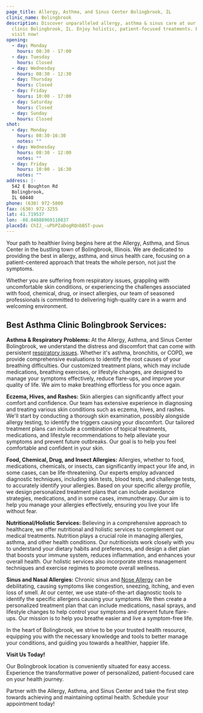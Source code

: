 ```yaml
---
page_title: Allergy, Asthma, and Sinus Center Bolingbrook, IL
clinic_name: Bolingbrook
description: Discover unparalleled allergy, asthma & sinus care at our allergy
  clinic Bolingbrook, IL. Enjoy holistic, patient-focused treatments. Book your
  visit now!
opening:
  - day: Monday
    hours: 08:30 - 17:00
  - day: Tuesday
    hours: Closed
  - day: Wednesday
    hours: 08:30 - 12:30
  - day: Thursday
    hours: Closed
  - day: Friday
    hours: 10:00 - 17:00
  - day: Saturday
    hours: Closed
  - day: Sunday
    hours: Closed
shot:
  - day: Monday
    hours: 08:30-16:30
    notes: ""
  - day: Wednesday
    hours: 08:30 - 12:00
    notes: ""
  - day: Friday
    hours: 10:00 - 16:30
    notes: ""
address: |-
  542 E Boughton Rd
  Bolingbrook,
  IL 60440
phone: (630) 972-5800
fax: (630) 972-3255
lat: 41.719537
lon: -88.04888969110837
placeId: ChIJ_-uPbPZaDogRQnbB5T-puws
---
```

Your path to healthier living begins here at the Allergy, Asthma, and Sinus Center in the bustling town of Bolingbrook, Illinois. We are dedicated to providing the best in allergy, asthma, and sinus health care, focusing on a patient-centered approach that treats the whole person, not just the symptoms.

Whether you are suffering from respiratory issues, grappling with uncomfortable skin conditions, or experiencing the challenges associated with food, chemical, drug, or insect allergies, our team of seasoned professionals is committed to delivering high-quality care in a warm and welcoming environment.

## Best Asthma Clinic Bolingbrook **Services:**

**Asthma & Respiratory Problems:** At the Allergy, Asthma, and Sinus Center Bolingbrook, we understand the distress and discomfort that can come with persistent [respiratory issues](/conditions/asthma-respiratory-problems/). Whether it's asthma, bronchitis, or COPD, we provide comprehensive evaluations to identify the root causes of your breathing difficulties. Our customized treatment plans, which may include medications, breathing exercises, or lifestyle changes, are designed to manage your symptoms effectively, reduce flare-ups, and improve your quality of life. We aim to make breathing effortless for you once again.

**Eczema, Hives, and Rashes:** Skin allergies can significantly affect your comfort and confidence. Our team has extensive experience in diagnosing and treating various skin conditions such as eczema, hives, and rashes. We'll start by conducting a thorough skin examination, possibly alongside allergy testing, to identify the triggers causing your discomfort. Our tailored treatment plans can include a combination of topical treatments, medications, and lifestyle recommendations to help alleviate your symptoms and prevent future outbreaks. Our goal is to help you feel comfortable and confident in your skin.

**Food, Chemical, Drug, and Insect Allergies:** Allergies, whether to food, medications, chemicals, or insects, can significantly impact your life and, in some cases, can be life-threatening. Our experts employ advanced diagnostic techniques, including skin tests, blood tests, and challenge tests, to accurately identify your allergies. Based on your specific allergy profile, we design personalized treatment plans that can include avoidance strategies, medications, and in some cases, immunotherapy. Our aim is to help you manage your allergies effectively, ensuring you live your life without fear.

**Nutritional/Holistic Services:** Believing in a comprehensive approach to healthcare, we offer nutritional and holistic services to complement our medical treatments. Nutrition plays a crucial role in managing allergies, asthma, and other health conditions. Our nutritionists work closely with you to understand your dietary habits and preferences, and design a diet plan that boosts your immune system, reduces inflammation, and enhances your overall health. Our holistic services also incorporate stress management techniques and exercise regimes to promote overall wellness.

**Sinus and Nasal Allergies:** Chronic sinus and [Nose Allergy](/conditions/sinus-nasal-allergy/) can be debilitating, causing symptoms like congestion, sneezing, itching, and even loss of smell. At our center, we use state-of-the-art diagnostic tools to identify the specific allergens causing your symptoms. We then create a personalized treatment plan that can include medications, nasal sprays, and lifestyle changes to help control your symptoms and prevent future flare-ups. Our mission is to help you breathe easier and live a symptom-free life.

In the heart of Bolingbrook, we strive to be your trusted health resource, equipping you with the necessary knowledge and tools to better manage your conditions, and guiding you towards a healthier, happier life.

**Visit Us Today!**

Our Bolingbrook location is conveniently situated for easy access. Experience the transformative power of personalized, patient-focused care on your health journey.

Partner with the Allergy, Asthma, and Sinus Center and take the first step towards achieving and maintaining optimal health. Schedule your appointment today!
